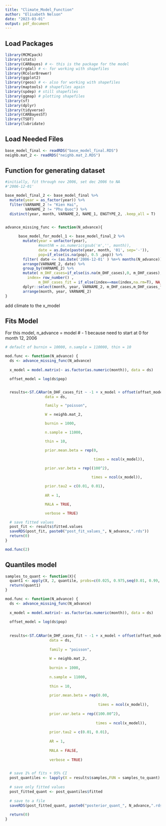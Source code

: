 ```yaml
---
title: "Climate_Model_Function"
author: "Elisabeth Nelson"
date: "2023-03-01"
output: pdf_document
---
```


## Load Packages
```r

library(MCMCpack)
library(stats)
library(CARBayes) # <- this is the package for the model
library(rgdal) # <- for working with shapefiles
library(RColorBrewer) 
library(ggplot2)
library(rgeos) # <- also for working with shapefiles
library(maptools) # shapefiles again
library(spdep) # still shapefiles 
library(ggmap) # plotting shapefiles 
library(sf)
library(dplyr)
library(tidyverse)
library(CARBayesST)
library(TSDT)
library(lubridate)

```


## Load Needed Files
```r
base_model_final <- readRDS("base_model_final.RDS")
neighb.mat_2 <- readRDS("neighb.mat_2.RDS")

```

## Function for generating dataset
```r

#initially, fit through nov 2006, set dec 2006 to NA
#'2006-12-01'

base_model_final_2 <- base_model_final %>%
  mutate(year = as_factor(year)) %>%
  filter(VARNAME_2 != "Kien Hai", 
         VARNAME_2 != "Phu Quoc") %>%
  distinct(year, month, VARNAME_2, NAME_1, ENGTYPE_2, .keep_all = T)


advance_missing_func <- function(N_advance){
      
      base_model_for_model_1 <- base_model_final_2 %>% 
        mutate(year = unfactor(year),
               #monthN = as.numeric(gsub('m','', month)),
               date = as.Date(paste(year, month, '01', sep='-')),
               pop=if_else(is.na(pop), 0.5 ,pop)) %>%
        filter( date <= (as.Date('2006-12-01' ) %m+% months(N_advance))) %>%
        arrange(VARNAME_2, date) %>%
        group_by(VARNAME_2) %>%
        mutate( m_DHF_cases=if_else(is.na(m_DHF_cases),0, m_DHF_cases), ##ALERT...assuming nov, dec missing=0
          index= row_number() , 
               m_DHF_cases_fit = if_else(index==max(index,na.rm=T), NA_real_,m_DHF_cases)) %>%
        dplyr::select(month, year, VARNAME_2, m_DHF_cases,m_DHF_cases_fit, pop) %>%
        arrange(month, year, VARNAME_2)
}

```

add climate to the x_model

## Fits Model
For this model, n_advance = model # - 1 because need to start at 0 for month 12, 2006
```r

# default of burnin = 10000, n.sample = 110000, thin = 10

mod.func <- function(N_advance) {
  ds <- advance_missing_func(N_advance) 
 
  x_model = model.matrix(~ as.factor(as.numeric(month)), data = ds)

  offset_model = log(ds$pop) 


  results<-ST.CARar(m_DHF_cases_fit ~ -1 + x_model + offset(offset_model) , 
                  data = ds,

                  family = "poisson",

                  W = neighb.mat_2,

                  burnin = 1000, 

                  n.sample = 11000,

                  thin = 10,

                  prior.mean.beta = rep(0,

                                        times = ncol(x_model)),
                                        
                  prior.var.beta = rep((100^2),

                                       times = ncol(x_model)),

                  prior.tau2 = c(0.01, 0.01),
                  
                  AR = 1,

                  MALA = TRUE,

                  verbose = TRUE)

  # save fitted values
  post_fit <- results$fitted.values
  saveRDS(post_fit, paste0("post_fit_values_", N_advance,".rds"))
  return(0)
}

mod.func(2)

```


## Quantiles model
```r

samples_to_quant <- function(X){
  quant1 <- apply(X, 2, quantile, probs=c(0.025, 0.975,seq(0.01, 0.99, by=0.01)))
  return(quant1)
} 

mod.func <- function(N_advance) {
  ds <- advance_missing_func(N_advance) 
  
  x_model = model.matrix(~ as.factor(as.numeric(month)), data = ds)
  
  offset_model = log(ds$pop) 
  
  
  results<-ST.CARar(m_DHF_cases_fit ~ -1 + x_model + offset(offset_model) , 
                    data = ds,
                    
                    family = "poisson",
                    
                    W = neighb.mat_2,
                    
                    burnin = 1000, 
                    
                    n.sample = 11000,
                    
                    thin = 10,
                    
                    prior.mean.beta = rep(0.00,
                                          
                                          times = ncol(x_model)),
                    
                    prior.var.beta = rep((100.00^2),
                                         
                                         times = ncol(x_model)),
                    
                    prior.tau2 = c(0.01, 0.01),
                    
                    AR = 1,
                    
                    MALA = FALSE,
                    
                    verbose = TRUE)

  
  # save 1% of fits + 95% CI
  post_quantiles <- lapply(X = results$samples,FUN = samples_to_quant)
  
  # save only fitted values
  post_fitted_quant <- post_quantiles$fitted
  
  # save to a file
  saveRDS(post_fitted_quant, paste0("posterior_quant_", N_advance,".rds"))
  
  return(0)
}

```

